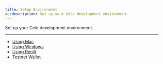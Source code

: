 ```yaml
---
title: Setup Environment
og:description: Set up your Celo development environment.
---
```



Set up your Celo development environment.

---

- [Using Mac](/tooling/overview/setup/mac)
- [Using Windows](/tooling/overview/setup/windows)
- [Using Replit](/tooling/overview/setup/replit)
- [Testnet Wallet](/tooling/overview/setup/wallet)
